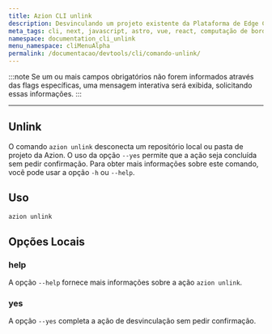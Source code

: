 ```yaml
---
title: Azion CLI unlink
description: Desvinculando um projeto existente da Plataforma de Edge Computing da Azion.
meta_tags: cli, next, javascript, astro, vue, react, computação de borda
namespace: documentation_cli_unlink
menu_namespace: cliMenuAlpha
permalink: /documentacao/devtools/cli/comando-unlink/
---
```


:::note
Se um ou mais campos obrigatórios não forem informados através das flags específicas, uma mensagem interativa será exibida, solicitando essas informações.
:::

---

## Unlink

O comando `azion unlink` desconecta um repositório local ou pasta de projeto da Azion. O uso da opção `--yes` permite que a ação seja concluída sem pedir confirmação. Para obter mais informações sobre este comando, você pode usar a opção `-h` ou `--help`.

## Uso

```bash
azion unlink
```

## Opções Locais

### help

A opção `--help` fornece mais informações sobre a ação `azion unlink`.

### yes  
A opção `--yes` completa a ação de desvinculação sem pedir confirmação.